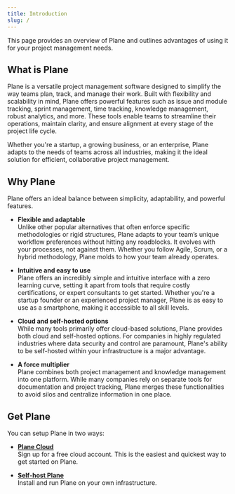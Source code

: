 ```yaml
---
title: Introduction
slug: /
---
```


This page provides an overview of Plane and outlines advantages of using it for your project management needs.

## What is Plane
Plane is a versatile project management software designed to simplify the way teams plan, track, and manage their work. Built with flexibility and scalability in mind, Plane offers powerful features such as issue and module tracking, sprint management, time tracking, knowledge management, robust analytics, and more. These tools enable teams to streamline their operations, maintain clarity, and ensure alignment at every stage of the project life cycle. 

Whether you're a startup, a growing business, or an enterprise, Plane adapts to the needs of teams across all industries, making it the ideal solution for efficient, collaborative project management.

## Why Plane
Plane offers an ideal balance between simplicity, adaptability, and powerful features.

- **Flexible and adaptable** <br/>
Unlike other popular alternatives that often enforce specific methodologies or rigid structures, Plane adapts to your team’s unique workflow preferences without hitting any roadblocks. It evolves with your processes, not against them. Whether you follow Agile, Scrum, or a hybrid methodology, Plane molds to how your team already operates.  

- **Intuitive and easy to use** <br/>
Plane offers an incredibly simple and intuitive interface with a zero learning curve, setting it apart from tools that require costly certifications, or expert consultants to get started. Whether you're a startup founder or an experienced project manager, Plane is as easy to use as a smartphone, making it accessible to all skill levels.

- **Cloud and self-hosted options** <br/>
While many tools primarily offer cloud-based solutions, Plane provides both cloud and self-hosted options. For companies in highly regulated industries where data security and control are paramount, Plane's ability to be self-hosted within your infrastructure is a major advantage.

- **A force multiplier** <br/>
Plane combines both project management and knowledge management into one platform. While many companies rely on separate tools for documentation and project tracking, Plane merges these functionalities to avoid silos and centralize information in one place.

## Get Plane

You can setup Plane in two ways:
- **[Plane Cloud](https://app.plane.so/sign-up)** <br/> 
  Sign up for a free cloud account. This is the easiest and quickest way to get started on Plane.

- **[Self-host Plane](https://developers.plane.so/self-hosting/overview)** <br/> 
  Install and run Plane on your own infrastructure.

